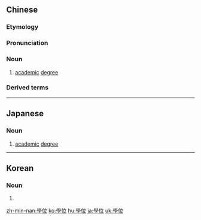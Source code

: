 {{also|学位}}
==Chinese==
{{zh-forms|s=学位}}

===Etymology===
{{wasei kango|学%位|がく%い|academic degree}}

===Pronunciation===
{{zh-pron
|m=xuéwèi
|c=hok6 wai6-2
|mn=ha̍k-ūi
|cat=n
}}

===Noun===
{{zh-noun}}

# [[academic]] [[degree]]

===Derived terms===
{{zh-der|博士學位|碩士學位|學士學位|學位證書}}

{{zh-cat|Academic degrees}}

----

==Japanese==
{{ja-kanjitab|がく|yomi=o|い}}

===Noun===
{{ja-noun|shin=学位|がくい|hhira=がくゐ}}

# [[academic]] [[degree]]

----

==Korean==
{{ko-hanjatab}}

===Noun===
{{ko-noun|hangeul=학위|mr=hagwi|y=hak.wi}}

# {{hanja form of|학위|[[academic]] [[degree]]}}

[[zh-min-nan:學位]]
[[ko:學位]]
[[hu:學位]]
[[ja:學位]]
[[uk:學位]]